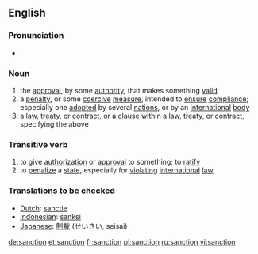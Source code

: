 {{wikipedia}}

==English==

===Pronunciation===
*{{audio|en-us-sanction.ogg|Audio (US)}}

===Noun===
{{en-noun}}
# the [[approval]], by some [[authority]], that makes something [[valid]]
# a [[penalty]], or some [[coercive]] [[measure]], intended to [[ensure]] [[compliance]]; especially one [[adopted]] by several [[nation]]s, or by an [[international]] [[body]]
# a [[law]], [[treaty]], or [[contract]], or a [[clause]] within a law, treaty, or contract, specifying the above

===Transitive verb===
{{en-verb}}
# to give [[authorization]] or [[approval]] to something; to [[ratify]]
# to [[penalize]] a [[state]], especially for [[violating]] [[international]] [[law]]

===Translations to be checked===
*[[Dutch]]: [[sanctie]]
*[[Indonesian]]: [[sanksi]]
*[[Japanese]]: [[制裁]] (せいさい, seisai)

[[de:sanction]]
[[et:sanction]]
[[fr:sanction]]
[[pl:sanction]]
[[ru:sanction]]
[[vi:sanction]]